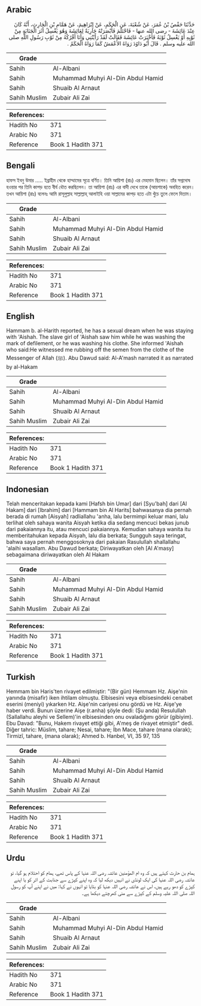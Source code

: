 ## Arabic


<div dir="rtl" lang="ar" style={{fontSize:'larger',backgroundColor:'#f8f9fa',padding:20}}>
حَدَّثَنَا حَفْصُ بْنُ عُمَرَ، عَنْ شُعْبَةَ، عَنِ الْحَكَمِ، عَنْ إِبْرَاهِيمَ، عَنْ هَمَّامِ بْنِ الْحَارِثِ، أَنَّهُ كَانَ عِنْدَ عَائِشَةَ - رضى الله عنها - فَاحْتَلَمَ فَأَبْصَرَتْهُ جَارِيَةٌ لِعَائِشَةَ وَهُوَ يَغْسِلُ أَثَرَ الْجَنَابَةِ مِنْ ثَوْبِهِ أَوْ يَغْسِلُ ثَوْبَهُ فَأَخْبَرَتْ عَائِشَةَ فَقَالَتْ لَقَدْ رَأَيْتُنِي وَأَنَا أَفْرُكُهُ مِنْ ثَوْبِ رَسُولِ اللَّهِ صلى الله عليه وسلم ‏.‏ قَالَ أَبُو دَاوُدَ رَوَاهُ الأَعْمَشُ كَمَا رَوَاهُ الْحَكَمُ ‏.‏
</div>
<div style={{backgroundColor:'#f8f9fa',padding:20, marginBottom: 10}}><table> <thead> <tr> <th>Grade</th> <th></th> </tr> </thead> <tbody> <tr><td>Sahih</td><td>Al-Albani</td></tr><tr><td>Sahih</td><td>Muhammad Muhyi Al-Din Abdul Hamid</td></tr><tr><td>Sahih</td><td>Shuaib Al Arnaut</td></tr><tr><td>Sahih Muslim</td><td>Zubair Ali Zai</td></tr></tbody></table><table> <thead> <tr> <th>References:</th> <th></th> </tr> </thead> <tbody><tr><td>Hadith No</td><td>371</td></tr><tr><td>Arabic No</td><td>371</td></tr><tr><td>Reference</td><td>Book 1 Hadith 371</td></tr></tbody></table></div>

## Bengali


<div dir="ltr" lang="bn" style={{fontSize:'larger',backgroundColor:'#f8f9fa',padding:20}}>
হাফস ইবনু উমার ..... ইব্রাহীম থেকে হাম্মামের সূত্রে বর্ণিত। তিনি আয়িশা (রাঃ) এর মেহমান ছিলেন। তাঁর সপ্নদোষ হওয়ার পর তিনি কাপড় হতে বীর্য ধৌত করছিলেন। তা আয়িশা (রাঃ) এর বাদী দেখে তাকে (আয়শাকে) অবহিত করেন। তখন আয়িশা (রাঃ) বলেনঃ আমি রাসূলুল্লাহ সাল্লাল্লাহ্ আলাইহি ওয়া সাল্লামের কাপড় হতে এটা খুঁচে তুলে ফেলে দিতাম।
</div>
<div style={{backgroundColor:'#f8f9fa',padding:20, marginBottom: 10}}><table> <thead> <tr> <th>Grade</th> <th></th> </tr> </thead> <tbody> <tr><td>Sahih</td><td>Al-Albani</td></tr><tr><td>Sahih</td><td>Muhammad Muhyi Al-Din Abdul Hamid</td></tr><tr><td>Sahih</td><td>Shuaib Al Arnaut</td></tr><tr><td>Sahih Muslim</td><td>Zubair Ali Zai</td></tr></tbody></table><table> <thead> <tr> <th>References:</th> <th></th> </tr> </thead> <tbody><tr><td>Hadith No</td><td>371</td></tr><tr><td>Arabic No</td><td>371</td></tr><tr><td>Reference</td><td>Book 1 Hadith 371</td></tr></tbody></table></div>

## English


<div dir="ltr" lang="en" style={{fontSize:'larger',backgroundColor:'#f8f9fa',padding:20}}>
Hammam b. al-Harith reported, he has a sexual dream when he was staying with 'Aishah. The slave girl of 'Aishah saw him while he was washing the mark of defilement, or he was washing his clothe. She informed 'Aishah who said:He witnessed me rubbing off the semen from the clothe of the Messenger of Allah (ﷺ). Abu Dawud said: Al-A'mash narrated it as narrated by al-Hakam
</div>
<div style={{backgroundColor:'#f8f9fa',padding:20, marginBottom: 10}}><table> <thead> <tr> <th>Grade</th> <th></th> </tr> </thead> <tbody> <tr><td>Sahih</td><td>Al-Albani</td></tr><tr><td>Sahih</td><td>Muhammad Muhyi Al-Din Abdul Hamid</td></tr><tr><td>Sahih</td><td>Shuaib Al Arnaut</td></tr><tr><td>Sahih Muslim</td><td>Zubair Ali Zai</td></tr></tbody></table><table> <thead> <tr> <th>References:</th> <th></th> </tr> </thead> <tbody><tr><td>Hadith No</td><td>371</td></tr><tr><td>Arabic No</td><td>371</td></tr><tr><td>Reference</td><td>Book 1 Hadith 371</td></tr></tbody></table></div>

## Indonesian


<div dir="ltr" lang="id" style={{fontSize:'larger',backgroundColor:'#f8f9fa',padding:20}}>
Telah menceritakan kepada kami [Hafsh bin Umar] dari [Syu'bah] dari [Al Hakam] dari [Ibrahim] dari [Hammam bin Al Harits] bahwasanya dia pernah berada di rumah [Aisyah] radliallahu 'anha, lalu bermimpi keluar mani, lalu terlihat oleh sahaya wanita Aisyah ketika dia sedang mencuci bekas junub dari pakaiannya itu, atau mencuci pakaiannya. Kemudian sahaya wanita itu memberitahukan kepada Aisyah, lalu dia berkata; Sungguh saya teringat, bahwa saya pernah menggosoknya dari pakaian Rasulullah shallallahu 'alaihi wasallam. Abu Dawud berkata; Diriwayatkan oleh [Al A'masy] sebagaimana diriwayatkan oleh Al Hakam
</div>
<div style={{backgroundColor:'#f8f9fa',padding:20, marginBottom: 10}}><table> <thead> <tr> <th>Grade</th> <th></th> </tr> </thead> <tbody> <tr><td>Sahih</td><td>Al-Albani</td></tr><tr><td>Sahih</td><td>Muhammad Muhyi Al-Din Abdul Hamid</td></tr><tr><td>Sahih</td><td>Shuaib Al Arnaut</td></tr><tr><td>Sahih Muslim</td><td>Zubair Ali Zai</td></tr></tbody></table><table> <thead> <tr> <th>References:</th> <th></th> </tr> </thead> <tbody><tr><td>Hadith No</td><td>371</td></tr><tr><td>Arabic No</td><td>371</td></tr><tr><td>Reference</td><td>Book 1 Hadith 371</td></tr></tbody></table></div>

## Turkish


<div dir="ltr" lang="tr" style={{fontSize:'larger',backgroundColor:'#f8f9fa',padding:20}}>
Hemmam bin Haris'ten rivayet edilmiştir: "(Bir gün) Hemmam Hz. Aişe'nin yanında (misafir) iken ihtilam olmuştu. Elbisesini veya elbisesindeki cenabet eserini (meniyi) yıkarken Hz. Aişe'nin cariyesi onu gördü ve Hz. Aişe'ye haber verdi. Bunun üzerine Aişe (r.anha) şöyle dedi: (Şu anda) Resulullah (Sallallahu aleyhi ve Sellem)'in elbisesinden onu ovaladığımı görür (gibiyim). Ebu Davad: "Bunu, Hakem rivayet ettiği gibi, A'meş de rivayet etmiştir" dedi. Diğer tahric: Müslim, tahare; Nesai, tahare; İbn Mace, tahare (mana olarak); Tirmizî, tahare, (mana olarak); Ahmed b. Hanbel, VI, 35 97, 135
</div>
<div style={{backgroundColor:'#f8f9fa',padding:20, marginBottom: 10}}><table> <thead> <tr> <th>Grade</th> <th></th> </tr> </thead> <tbody> <tr><td>Sahih</td><td>Al-Albani</td></tr><tr><td>Sahih</td><td>Muhammad Muhyi Al-Din Abdul Hamid</td></tr><tr><td>Sahih</td><td>Shuaib Al Arnaut</td></tr><tr><td>Sahih Muslim</td><td>Zubair Ali Zai</td></tr></tbody></table><table> <thead> <tr> <th>References:</th> <th></th> </tr> </thead> <tbody><tr><td>Hadith No</td><td>371</td></tr><tr><td>Arabic No</td><td>371</td></tr><tr><td>Reference</td><td>Book 1 Hadith 371</td></tr></tbody></table></div>

## Urdu


<div dir="rtl" lang="ur" style={{fontSize:'larger',backgroundColor:'#f8f9fa',padding:20}}>
ہمام بن حارث کہتے ہیں کہ وہ ام المؤمنین عائشہ رضی اللہ عنہا کے پاس تھے، ہمام کو احتلام ہو گیا، تو عائشہ رضی اللہ عنہا کی ایک لونڈی نے انہیں دیکھ لیا کہ وہ اپنے کپڑے سے جنابت کے اثر کو یا اپنے کپڑے کو دھو رہے ہیں، اس نے عائشہ رضی اللہ عنہا کو بتایا تو انہوں نے کہا: میں نے اپنے آپ کو رسول اللہ صلی اللہ علیہ وسلم کے کپڑے سے منی کھرچتے دیکھا ہے۔
</div>
<div style={{backgroundColor:'#f8f9fa',padding:20, marginBottom: 10}}><table> <thead> <tr> <th>Grade</th> <th></th> </tr> </thead> <tbody> <tr><td>Sahih</td><td>Al-Albani</td></tr><tr><td>Sahih</td><td>Muhammad Muhyi Al-Din Abdul Hamid</td></tr><tr><td>Sahih</td><td>Shuaib Al Arnaut</td></tr><tr><td>Sahih Muslim</td><td>Zubair Ali Zai</td></tr></tbody></table><table> <thead> <tr> <th>References:</th> <th></th> </tr> </thead> <tbody><tr><td>Hadith No</td><td>371</td></tr><tr><td>Arabic No</td><td>371</td></tr><tr><td>Reference</td><td>Book 1 Hadith 371</td></tr></tbody></table></div>